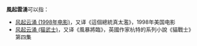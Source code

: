 '''風起雲湧'''可以指：

*[[风起云涌_(1998年电影)|风起云涌 (1998年电影)]]，又译《這個總統真太濫》，1998年美国电影
*[[风起云涌_(猫武士)|风起云涌 (猫武士)]]，又译《風暴將臨》，英國作家杭特的系列小說《貓戰士》第四集

{{Disambig|Cat=四字消歧义}}